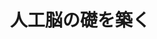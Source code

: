 ﻿---
title: "人工脳の礎を築く"
category: "情報理工学院"
vol: 55
interviewee: "中村 清彦 "
url: ""
tags: []
pdf: "55-1.pdf"
career: ""
preface: "中村では生体内でも最も謎に満ちた機関である脳の働きを再現することを目指し、脳のモデル化と実験を行っている。従来のような医学的立場ではなく、情報学者の見地から脳を切り拓いていくことによる新たな発見がここで見られるだろう。"
---
